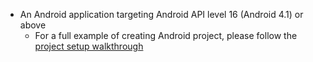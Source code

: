 * An Android application targeting Android API level 16 (Android 4.1) or above
    * For a full example of creating Android project, please follow the [project setup walkthrough](/lib-v1/project-setup/create-application)
